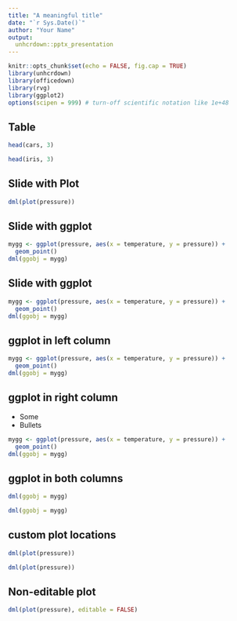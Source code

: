 ```yaml
---
title: "A meaningful title"
date: "`r Sys.Date()`"
author: "Your Name"
output:
  unhcrdown::pptx_presentation
---
```


```r
knitr::opts_chunk$set(echo = FALSE, fig.cap = TRUE)
library(unhcrdown)
library(officedown)
library(rvg)
library(ggplot2)
options(scipen = 999) # turn-off scientific notation like 1e+48
```

## Table

```r
head(cars, 3)
```

```r
head(iris, 3)
```

## Slide with Plot

```r
dml(plot(pressure))
```

## Slide with ggplot

```r
mygg <- ggplot(pressure, aes(x = temperature, y = pressure)) +
  geom_point()
dml(ggobj = mygg)
```

## Slide with ggplot

```r
mygg <- ggplot(pressure, aes(x = temperature, y = pressure)) +
  geom_point()
dml(ggobj = mygg)
```

## ggplot in left column

```r
mygg <- ggplot(pressure, aes(x = temperature, y = pressure)) +
  geom_point()
dml(ggobj = mygg)
```

## ggplot in right column


- Some
- Bullets

```r
mygg <- ggplot(pressure, aes(x = temperature, y = pressure)) +
  geom_point()
dml(ggobj = mygg)
```

## ggplot in both columns


```r
dml(ggobj = mygg)
```

```r
dml(ggobj = mygg)
```


## custom plot locations


```r
dml(plot(pressure))
```

```r
dml(plot(pressure))
```

## Non-editable plot


```r
dml(plot(pressure), editable = FALSE)
```
